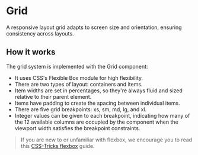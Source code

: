 
<Meta of={Stories} />

# Grid

A responsive layout grid adapts to screen size and orientation, ensuring consistency across layouts.

## How it works

The grid system is implemented with the Grid component:

- It uses CSS's Flexible Box module for high flexibility.
- There are two types of layout: containers and items.
- Item widths are set in percentages, so they're always fluid and sized relative to their parent element.
- Items have padding to create the spacing between individual items.
- There are five grid breakpoints: xs, sm, md, lg, and xl.
- Integer values can be given to each breakpoint, indicating how many of the 12 available columns are occupied by the component when the viewport width satisfies the breakpoint constraints.

> If you are new to or unfamiliar with flexbox, we encourage you to read this [CSS-Tricks flexbox](https://css-tricks.com/snippets/css/a-guide-to-flexbox/) guide.

<Canvas>
  <Story name="Grid" />
</Canvas>
